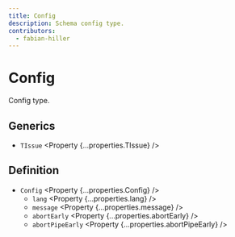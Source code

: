 ```yaml
---
title: Config
description: Schema config type.
contributors:
  - fabian-hiller
---
```



# Config

Config type.

## Generics

- `TIssue` <Property {...properties.TIssue} />

## Definition

- `Config` <Property {...properties.Config} />
  - `lang` <Property {...properties.lang} />
  - `message` <Property {...properties.message} />
  - `abortEarly` <Property {...properties.abortEarly} />
  - `abortPipeEarly` <Property {...properties.abortPipeEarly} />
